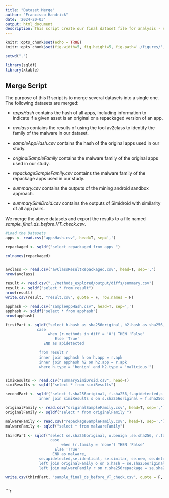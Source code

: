 ```yaml
---
title: "Dataset Merge"
author: "Francisco Handrick"
date: '2024-20-03'
output: html_document
description: This script create our final dataset file for analysis - sample_final_ds_before_VT_check.csv
---
```


```r
knitr::opts_chunk$set(echo = TRUE)
knitr::opts_chunk$set(fig.width=5, fig.height=5, fig.path='./figures/', dev=c('png', 'pdf'))

setwd(".")

library(sqldf)
library(xtable)
```

## Merge Script


The purpose of this R script is to merge several datasets into a single one. 
The following datasets are merged:

   * *appsHash* contains the hash of all apps, including information to indicate 
   if a given asset is an original or a repackaged version of an app. 
   
   * *avclass* contains the results of using the tool av2class to identify 
   the family of the malware in our dataset. 
   
   * *sampleAppHash.csv* contains the hash of the original apps used in our study. 
   
   * *originalSampleFamily* contains the malware family of the original apps used in our study. 
   
   * *repackageSampleFamily.csv* contains the malware family of the repackage apps used in our study. 
   
   * *summary.csv* contains the outputs of the mining android sandbox approach.
   
   * *summarySimiDroid.csv* contains the outputs of Simidroid with similarity of all app pairs.
   
We merge the above datasets and export the results to a file named *sample_final_ds_before_VT_check.csv*.   

```r

#Load the Datasets
apps <- read.csv("appsHash.csv", head=T, sep=',')

repackaged <- sqldf("select repackaged from apps ")

colnames(repackaged)


avclass <- read.csv("avClassResultRepackaged.csv", head=T, sep=',')
nrow(avclass)

result <- read.csv("../methods_explored/output/diffs/summary.csv")
result <- sqldf("select * from result")
nrow(result)
write.csv(result, "result.csv", quote = F, row.names = F)

apphash <- read.csv("sampleAppHash.csv", head=T, sep=',')
apphash <- sqldf("select * from apphash")
nrow(apphash)

firstPart <- sqldf("select h.hash as sha256original, h2.hash as sha256,
              case
	               when (r.methods_in_diff = '0') THEN 'False'
	                  Else 'True' 
	             END as apidetected

               from result r 
               inner join apphash h on h.app = r.apk
               inner join apphash h2 on h2.app = r.apk
               where h.type = 'benign' and h2.type = 'malicious'")


simiResults <- read.csv("summarySimiDroid.csv", head=T)
simiResults <- sqldf("select * from simiResults")

secondPart <- sqldf("select f.sha256original, f.sha256,f.apidetected,s.identical, s.similar, s.new, s.deleted, s.simiscore from firstPart f 
               inner join simiResults s on s.sha256original = f.sha256original and s.sha256 = f.sha256")

originalFamily <- read.csv("originalSampleFamily.csv", head=T, sep=',')
originalFamily <- sqldf("select * from originalFamily ")

malwareFamily <- read.csv("repackageSampleFamily.csv", head=T, sep=',')
malwareFamily <- sqldf("select * from malwareFamily")

thirdPart <- sqldf("select se.sha256original, o.benign ,se.sha256, r.family, 
                    case
	                     when (r.family = 'none') THEN 'False'
	                  Else 'True'
                     END as malware,
               se.apidetected,se.identical, se.similar, se.new, se.deleted, se.simiscore from secondPart se 
               left join originalFamily o on o.hash = se.sha256original
               left join malwareFamily r on r.sha256repackage = se.sha256")

write.csv(thirdPart, "sample_final_ds_before_VT_check.csv", quote = F, row.names = F)



```

```r





